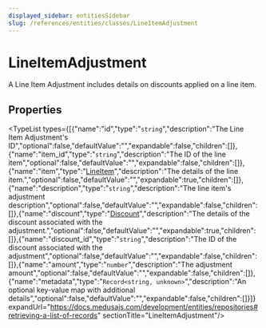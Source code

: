 ```yaml
---
displayed_sidebar: entitiesSidebar
slug: /references/entities/classes/LineItemAdjustment
---
```



# LineItemAdjustment

A Line Item Adjustment includes details on discounts applied on a line item.

## Properties

<TypeList types={[{"name":"id","type":"`string`","description":"The Line Item Adjustment's ID","optional":false,"defaultValue":"","expandable":false,"children":[]},{"name":"item_id","type":"`string`","description":"The ID of the line item","optional":false,"defaultValue":"","expandable":false,"children":[]},{"name":"item","type":"[LineItem](entities.LineItem.mdx)","description":"The details of the line item.","optional":false,"defaultValue":"","expandable":true,"children":[]},{"name":"description","type":"`string`","description":"The line item's adjustment description","optional":false,"defaultValue":"","expandable":false,"children":[]},{"name":"discount","type":"[Discount](entities.Discount.mdx)","description":"The details of the discount associated with the adjustment.","optional":false,"defaultValue":"","expandable":true,"children":[]},{"name":"discount_id","type":"`string`","description":"The ID of the discount associated with the adjustment","optional":false,"defaultValue":"","expandable":false,"children":[]},{"name":"amount","type":"`number`","description":"The adjustment amount","optional":false,"defaultValue":"","expandable":false,"children":[]},{"name":"metadata","type":"`Record<string, unknown>`","description":"An optional key-value map with additional details","optional":false,"defaultValue":"","expandable":false,"children":[]}]} expandUrl="https://docs.medusajs.com/development/entities/repositories#retrieving-a-list-of-records" sectionTitle="LineItemAdjustment"/>
